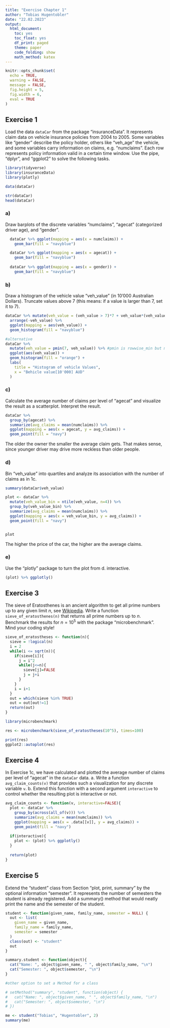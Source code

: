 ```yaml
---
title: "Exercise Chapter 1"
author: "Tobias Hugentobler"
date: "22.02.2023"
output:
  html_document:
    toc: yes
    toc_float: yes
    df_print: paged
    theme: paper
    code_folding: show
    math_method: katex
---
```

```r
knitr::opts_chunk$set(
  echo = TRUE, 
  warning = FALSE,
  message = FALSE, 
  fig.height = 5,
  fig.width = 6,
  eval = TRUE
)
```

## Exercise 1

Load the data `dataCar` from the package "insuranceData". It represents claim data on vehicle insurance policies from 2004 to 2005. Some variables like "gender" describe the policy holder, others like "veh_age" the vehicle, and some variables carry information on claims, e.g. "numclaims". Each row represents policy information valid in a certain time window. Use the pipe, "dplyr", and "ggplot2" to solve the following tasks.

```r
library(tidyverse)
library(insuranceData)
library(plotly)

data(dataCar)

str(dataCar)
head(dataCar)
```

### a)

Draw barplots of the discrete variables "numclaims", "agecat" (categorized driver age), and "gender".

```r

  dataCar %>% ggplot(mapping = aes(x = numclaims)) +
    geom_bar(fill = "navyblue")

  dataCar %>% ggplot(mapping = aes(x = agecat)) +
    geom_bar(fill = "navyblue")
    
  dataCar %>% ggplot(mapping = aes(x = gender)) +
    geom_bar(fill = "navyblue")
```

### b)

Draw a histogram of the vehicle value "veh_value" (in 10'000 Australian Dollars). Truncate values above 7 (this means: if a value is larger than 7, set it to 7).

```r
dataCar %>% mutate(veh_value = (veh_value > 7)*7 + veh_value*(veh_value <= 7)) %>% 
  arrange(-veh_value) %>% 
  ggplot(mapping = aes(veh_value)) +
  geom_histogram(fill = "navyblue")

#alternative
dataCar %>%
  mutate(veh_value = pmin(7, veh_value)) %>% #pmin is rowwise_min but much more efficient 
  ggplot(aes(veh_value)) +
  geom_histogram(fill = "orange") +
  labs(
    title = "Histogram of vehicle Values",
    x = "Behicle value[10'000] AUD"
  )
```
### c)

Calculate the average number of claims per level of "agecat" and visualize the result as a scatterplot. Interpret the result.

```r
dataCar %>%
  group_by(agecat) %>% 
  summarize(avg_claims = mean(numclaims)) %>% 
  ggplot(mapping = aes(x = agecat, y = avg_claims)) +
  geom_point(fill = "navy")
```

The older the owner the smaller the average claim gets. That makes sense, since younger driver may drive more reckless than older people.

### d)

Bin "veh_value" into quartiles and analyze its association with the number of claims as in 1c.

```r
summary(dataCar$veh_value)
```


```r
plot <- dataCar %>% 
  mutate(veh_value_bin = ntile(veh_value, n=4)) %>% 
  group_by(veh_value_bin) %>% 
  summarize(avg_claims = mean(numclaims)) %>% 
  ggplot(mapping = aes(x = veh_value_bin, y = avg_claims)) +
  geom_point(fill = "navy")


plot
```

The higher the price of the car, the higher are the average claims.

### e)

Use the "plotly" package to turn the plot from d. interactive.

```r
(plot) %>% ggplotly()
```

## Exercise 3

The sieve of Eratosthenes is an ancient algorithm to get all prime numbers up to any given limit $n$, see [Wikipedia](https://en.wikipedia.org/wiki/Sieve_of_Eratosthenes). Write a function `sieve_of_eratosthenes(n)` that returns all prime numbers up to $n$. Benchmark the results for $n = 10^5$  with the package "microbenchmark". Mind your coding style!

```r

sieve_of_eratostheses <- function(n){
  sieve = !logical(n)
  i = 2
  while(i <= sqrt(n)){
    if(sieve[i]){
      j = i^2
      while(j<=n){
        sieve[j]=FALSE
        j = j+i
      }
    }
    i = i+1
  }
  out = which(sieve %in% TRUE)
  out = out[out!=1]
  return(out)
}

```

```r
library(microbenchmark)

res <- microbenchmark(sieve_of_eratostheses(10^5), times=100)
```


```r
print(res)
ggplot2::autoplot(res)
```

## Exercise 4

In Exercise 1c, we have calculated and plotted the average number of claims per level of "agecat" in the `dataCar` data.
    a. Write a function `avg_claim_counts(v)` that provides such a visualization for any discrete variable `v`.
    b. Extend this function with a second argument `interactive` to control whether the resulting plot is interactive or not.

```r
avg_claim_counts <- function(v, interactive=FALSE){
  plot <- dataCar %>%
    group_by(across(all_of(v))) %>% 
    summarize(avg_claims = mean(numclaims)) %>% 
    ggplot(mapping = aes(x = .data[[v]], y = avg_claims)) +
    geom_point(fill = "navy")
  
  if(interactive){
    plot <- (plot) %>% ggplotly()
  }
  
  return(plot)
}
```

## Exercise 5

Extend the “student” class from Section “plot, print, summary” by the optional information “semester”. It represents the number of semesters the student is already registered. Add a summary() method that would neatly print the name and the semester of the student.

```r
student <- function(given_name, family_name, semester = NULL) {
  out <- list(
    given_name = given_name,
    family_name = family_name,
    semester = semester
  )
  class(out) <- "student"
  out
}

summary.student <- function(object){
  cat("Name: ", object$given_name, " ", object$family_name, "\n")
  cat("Semester: ", object$semester, "\n")
}

#other option to set a Method for a class

# setMethod("summary", "student", function(object) {
#   cat("Name: ", object$given_name, " ", object$family_name, "\n")
#   cat("Semester: ", object$semester, "\n")
# })

me <- student("Tobias", "Hugentobler", 2)
summary(me)
```


